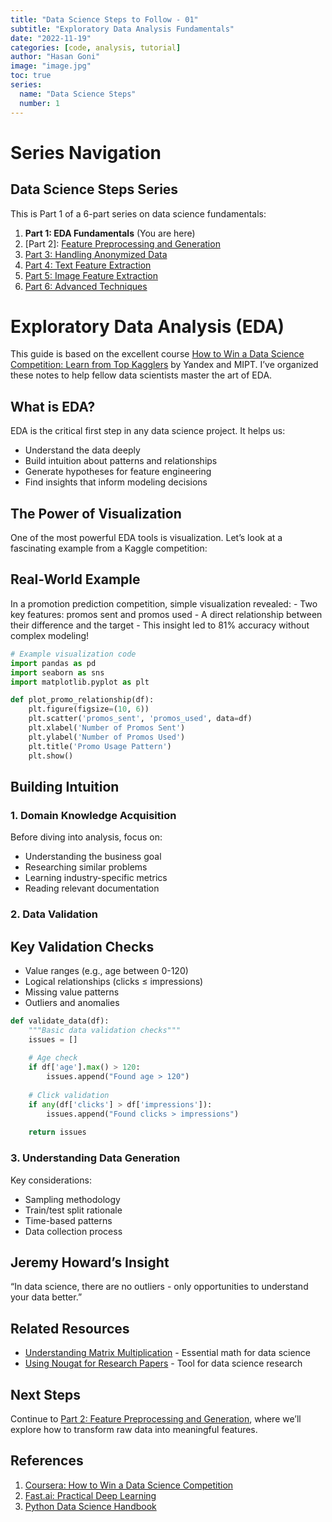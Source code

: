 ---
title: "Data Science Steps to Follow - 01"
subtitle: "Exploratory Data Analysis Fundamentals" 
date: "2022-11-19"
categories: [code, analysis, tutorial]
author: "Hasan Goni"
image: "image.jpg"
toc: true
series:
  name: "Data Science Steps"
  number: 1
---

# Series Navigation

::: {.callout-note}
## Data Science Steps Series
This is Part 1 of a 6-part series on data science fundamentals:

1. **Part 1: EDA Fundamentals** (You are here)
2. [Part 2]: [Feature Preprocessing and Generation](https://hasangoni.quarto.pub/hasan-blog-post/posts/data-science-steps-to-follow-part02/)
3. [Part 3: Handling Anonymized Data](https://hasangoni.quarto.pub/hasan-blog-post/posts/data-science-steps-to-follow-part03/)
4. [Part 4: Text Feature Extraction](https://hasangoni.quarto.pub/hasan-blog-post/posts/data-science-steps-to-follow-part04/)
5. [Part 5: Image Feature Extraction](https://hasangoni.quarto.pub/hasan-blog-post/posts/data-science-steps-to-follow-part05/)
6. [Part 6: Advanced Techniques](https://hasangoni.quarto.pub/hasan-blog-post/posts/data-science-steps-to-follow-part06/)
:::

# Exploratory Data Analysis (EDA)

This guide is based on the excellent course [How to Win a Data Science Competition: Learn from Top Kagglers](https://www.coursera.org/learn/competitive-data-science) by Yandex and MIPT. I've organized these notes to help fellow data scientists master the art of EDA.

## What is EDA?

EDA is the critical first step in any data science project. It helps us:

- Understand the data deeply
- Build intuition about patterns and relationships
- Generate hypotheses for feature engineering
- Find insights that inform modeling decisions

## The Power of Visualization

One of the most powerful EDA tools is visualization. Let's look at a fascinating example from a Kaggle competition:

::: {.callout-tip}
## Real-World Example
In a promotion prediction competition, simple visualization revealed:
- Two key features: promos sent and promos used
- A direct relationship between their difference and the target
- This insight led to 81% accuracy without complex modeling!
:::

```python
# Example visualization code
import pandas as pd
import seaborn as sns
import matplotlib.pyplot as plt

def plot_promo_relationship(df):
    plt.figure(figsize=(10, 6))
    plt.scatter('promos_sent', 'promos_used', data=df)
    plt.xlabel('Number of Promos Sent')
    plt.ylabel('Number of Promos Used')
    plt.title('Promo Usage Pattern')
    plt.show()
```

## Building Intuition

### 1. Domain Knowledge Acquisition

Before diving into analysis, focus on:

- Understanding the business goal
- Researching similar problems
- Learning industry-specific metrics
- Reading relevant documentation

### 2. Data Validation

::: {.callout-important}
## Key Validation Checks
- Value ranges (e.g., age between 0-120)
- Logical relationships (clicks ≤ impressions)
- Missing value patterns
- Outliers and anomalies
:::

```python
def validate_data(df):
    """Basic data validation checks"""
    issues = []
    
    # Age check
    if df['age'].max() > 120:
        issues.append("Found age > 120")
        
    # Click validation
    if any(df['clicks'] > df['impressions']):
        issues.append("Found clicks > impressions")
    
    return issues
```

### 3. Understanding Data Generation

Key considerations:

- Sampling methodology
- Train/test split rationale
- Time-based patterns
- Data collection process

::: {.callout-note}
## Jeremy Howard's Insight
"In data science, there are no outliers - only opportunities to understand your data better."
:::

## Related Resources

- [Understanding Matrix Multiplication](/posts/matrix_multiplication_from_fastai_course) - Essential math for data science
- [Using Nougat for Research Papers](/posts/nougat-to-read-scientific-pdf-files) - Tool for data science research

## Next Steps

Continue to [Part 2: Feature Preprocessing and Generation](https://hasangoni.quarto.pub/hasan-blog-post/posts/data-science-steps-to-follow-part02/), where we'll explore how to transform raw data into meaningful features.

## References

1. [Coursera: How to Win a Data Science Competition](https://www.coursera.org/learn/competitive-data-science)
2. [Fast.ai: Practical Deep Learning](https://course.fast.ai/)
3. [Python Data Science Handbook](https://jakevdp.github.io/PythonDataScienceHandbook/)
